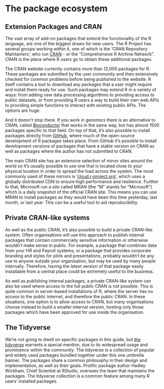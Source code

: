 # The package ecosystem

## Extension Packages and CRAN

The vast array of add-on packages that extend the functionality of the R language, are one of the biggest draws for new users. The R Project has several groups working within it, one of which is the 'CRAN Repository Maintainers', who run [CRAN](https://cran.r-project.org) - or the “Comprehensive R Archive Network”. CRAN is the place where R users go to obtain these additional packages.

The CRAN website currently contains more than 12,000 packages for R. These packages are submitted by the user community and then extensively checked for common problems before being published to the website. R itself contains a tool to download any packages that a user might require and install them ready for use. Such packages may extend R in a variety of ways: from adding new data processing algorithms to providing access to public datasets, or from providing R users a way to build their own web APIs to providing simple functions to interact with existing public APIs. The options are huge.

And it doesn't stop there. If you work in genomics there is an alternative to CRAN, called [Bioconductor](https://www.bioconductor.org/) that works in the same way, but has almost 1500 packages specific to that field. On top of that, it’s also possible to install packages directly from [GitHub](https://github.com), where much of the open-source development of R packages takes place. From GitHub it’s possible to install development versions of packages that have a stable version on CRAN as well as packages where the author has not submitted to CRAN.

The main CRAN site has an extensive selection of mirror sites around the world so it’s usually possible to use one that is located close to your physical location in order to spread the load across the system. The most commonly used of these mirrors is '[cloud.r-project.org](https://cloud.r-project.org)', which uses a globally distributed CDN to ensure high performance and resilience. Further to that, Microsoft run a site called MRAN (the “M” stands for “Microsoft”) which is a daily snapshot of the official CRAN site. This means you can use MRAN to install packages as they would have been this time yesterday, last month, or last year. This can be a useful tool to aid reproducibility.

## Private CRAN-like systems

As well as the public CRAN, it’s also possible to build a private CRAN-like system. Often organisations will use this approach to publish internal packages that contain commercially sensitive information or otherwise wouldn't make sense in public. For example, a package that combines data from your HR and Payroll systems, or a package that provides corporate branding and styles for plots and presentations, probably wouldn't be any use to anyone outside your organisation, but may be used by many people internally. Therefore, having the latest version of that package easily installable from a central place could be extremely useful to the business.

As well as publishing internal packages, a private CRAN-like system can also be used where access to the full public CRAN is not possible. This is quite common in server-based installations of R, where the server has no access to the public internet, and therefore the public CRAN. In these situations, one option is to allow access to CRAN, but many organisations choose instead to build a smaller internal version, hosting only those packages which have been approved for use inside the organisation.

## The Tidyverse

We’re not going to dwell on specific packages in this guide, but [the tidyverse](https://www.tidyverse.org/) warrants a special mention, due to its widespread usage and prominence within the community. The tidyverse is a collection of popular and widely used packages bundled together under this one umbrella banner. The packages share a common philosophy in their design and implementation, as well as their goals. Prolific package author Hadley Wickham, Chief Scientist at RStudio, oversees the team that maintains the packages. The tidyverse collection is a common feature among many R users’ installed packages.

